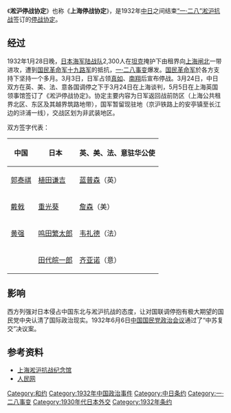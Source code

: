 {{Refimprove|time=2022-01-12T18:05:11+00:00}}
《'''淞沪停战协定'''》也称《'''上海停战协定'''》，是1932年[[中華民國|中]][[日本|日]]之间结束[[一·二八事变|“一·二八”淞沪抗战]]签订的[[停战协定|停战协定]]。

==经过==
1932年1月28日晚，[[上海海軍特別陸戰隊|日本海军陆战队]]2,300人在[[坦克|坦克]]掩护下由租界向[[上海|上海]][[闸北|闸北]]一带进攻，遭到[[国民革命军十九路军|国民革命军十九路军]]的抵抗，[[一·二八事变|一·二八事变]]爆发。[[国民革命军|国民革命军]]於各方支持下坚持一个多月。3月3日，日军占领[[真如镇街道|真如]]、[[南翔|南翔]]后宣布停战。3月24日，中日双方在英、美、法、意各国调停之下于3月24日在上海谈判，5月5日在上海英国领事馆签订了《淞沪停战协定》。协定主要内容为日军返回战前防区（上海公共租界北区、东区及其越界筑路地带），国军暂留现驻地（京沪铁路上的安亭镇至长江边的浒浦一线），交战区划为非武装地区。

双方签字代表：
{| class="wikitable"
|-
! 中国 !! 日本 !! 英、美、法、意驻华公使
|-
| [[郭泰祺|郭泰祺]]|| [[植田谦吉|植田谦吉]] || [[蓝普森|蓝普森]]（英）
|-
| [[戴戟|戴戟]]|| [[重光葵|重光葵]] || [[纳尔逊·詹森|詹森]]（美）
|-
| [[黃強_(1887年)|黄强]] || [[鸣田繁太郎|鸣田繁太郎]] || [[韦礼德|韦礼德]]（法）
|-
|  || [[田代皖一郎|田代皖一郎]]|| [[齐亚诺|齐亚诺]]（意）
|}

==影响==
西方列强对日本侵占中国东北与淞沪抗战的态度，让对国联调停抱有极大期望的国民党中央认清了国际政治现实。1932年6月6日[[中国国民党政治会议|中国国民党政治会议]]通过了“中苏复交”决议案。

==参考资料==
{{Wikisource|淞沪停战协定}}
*[https://web.archive.org/web/20100813223442/http://www.china813.com/128tin.htm 上海淞沪抗战纪念馆]
*[http://www.people.com.cn/GB/historic/0505/6236.html 人民网] {{Wayback|url=http://www.people.com.cn/GB/historic/0505/6236.html |date=20200403162952 }}

{{日本的條約}}
{{國民政府時期中華民國外交}}

[[Category:和约|Category:和约]]
[[Category:1932年中国政治事件|Category:1932年中国政治事件]]
[[Category:中日条约|Category:中日条约]]
[[Category:一·二八事变|Category:一·二八事变]]
[[Category:1930年代日本外交|Category:1930年代日本外交]]
[[Category:1932年条约|Category:1932年条约]]
